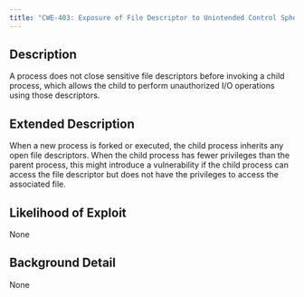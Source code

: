 ```yaml
---
title: "CWE-403: Exposure of File Descriptor to Unintended Control Sphere ('File Descriptor Leak')"
---
```


## Description
A process does not close sensitive file descriptors before invoking a child process, which allows the child to perform unauthorized I/O operations using those descriptors.

## Extended Description
When a new process is forked or executed, the child process inherits any open file descriptors. When the child process has fewer privileges than the parent process, this might introduce a vulnerability if the child process can access the file descriptor but does not have the privileges to access the associated file.

## Likelihood of Exploit
None

## Background Detail
None
        